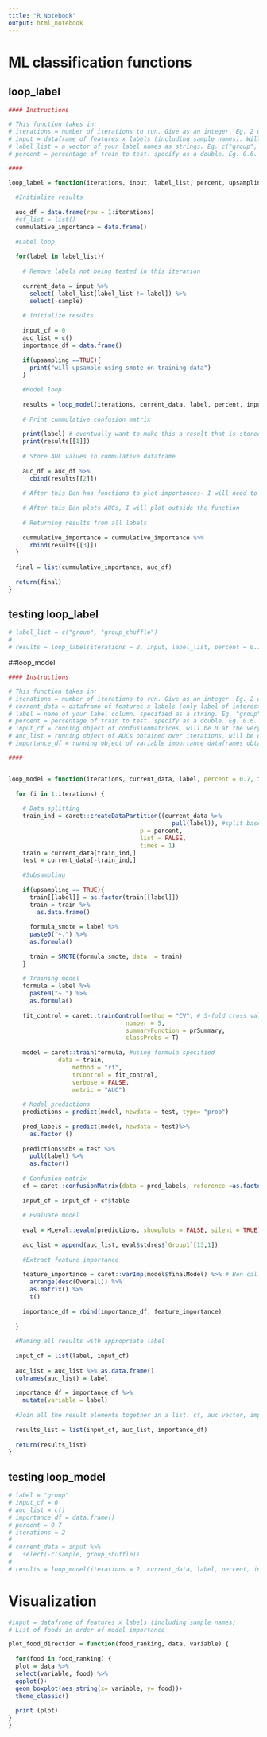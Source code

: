 ```yaml
---
title: "R Notebook"
output: html_notebook
---
```

# ML classification functions

## loop_label
```r
#### Instructions

# This function takes in:
# iterations = number of iterations to run. Give as an integer. Eg. 2 or 3 or 4
# input = dataframe of features x labels (including sample names). Will automatically drop sample names and take one label of interest at a time when running model
# label_list = a vector of your label names as strings. Eg. c("group", "group_shuffle")
# percent = percentage of train to test. specify as a double. Eg. 0.6.

####

loop_label = function(iterations, input, label_list, percent, upsampling){
  
  #Initialize results
  
  auc_df = data.frame(row = 1:iterations)
  #cf_list = list()
  cummulative_importance = data.frame()
  
  #Label loop
  
  for(label in label_list){
    
    # Remove labels not being tested in this iteration
    
    current_data = input %>%
      select(-label_list[label_list != label]) %>%
      select(-sample)
  
    # Initialize results
    
    input_cf = 0
    auc_list = c()
    importance_df = data.frame()
    
    if(upsampling ==TRUE){
      print("will upsample using smote on training data")
    }
  
    #Model loop
    
    results = loop_model(iterations, current_data, label, percent, input_cf, auc_list, importance_df, upsampling)
    
    # Print cummulative confusion matrix
    
    print(label) # eventually want to make this a result that is stored instead of printing like this.
    print(results[[1]])
    
    # Store AUC values in cummulative dataframe
    
    auc_df = auc_df %>%
      cbind(results[[2]])
    
    # After this Ben has functions to plot importances- I will need to code.
    
    # After this Ben plots AUCs, I will plot outside the function
    
    # Returning results from all labels
    
    cummulative_importance = cummulative_importance %>%
      rbind(results[[3]])
  }
  
  final = list(cummulative_importance, auc_df)
  
  return(final)
}
```

## testing loop_label

```r
# label_list = c("group", "group_shuffle")
# 
# results = loop_label(iterations = 2, input, label_list, percent = 0.7)
```


##loop_model
```r
#### Instructions

# This function takes in:
# iterations = number of iterations to run. Give as an integer. Eg. 2 or 3 or 4
# current_data = dataframe of features x labels (only label of interest and no sample names).
# label = name of your label column. specified as a string. Eg. "group"
# percent = percentage of train to test. specify as a double. Eg. 0.6.
# input_cf = running object of confusionmatrices, will be 0 at the very start. Normally specified through loop_label. User will have to specify as 0 if running this function separately.
# auc_list = running object of AUCs obtained over iterations, will be c() at the very start. Normally specified through loop_label. User will have to specify as c() if running this function separately.
# importance_df = running object of variable importance dataframes obtained over iterations, will be data.frame() at the very start. Normally specified through loop_label. User will have to specify as data.frame() if running this function separately.

####


loop_model = function(iterations, current_data, label, percent = 0.7, input_cf, auc_list, importance_df, upsampling){
  
  for (i in 1:iterations) {
    
    # Data splitting
    train_ind = caret::createDataPartition((current_data %>%
                                              pull(label)), #split based on labe column
                                     p = percent,
                                     list = FALSE,
                                     times = 1)
    train = current_data[train_ind,]
    test = current_data[-train_ind,]
    
    #Subsampling
   
    if(upsampling == TRUE){
      train[[label]] = as.factor(train[[label]])
      train = train %>%
        as.data.frame()
      
      formula_smote = label %>%
      paste0("~.") %>%
      as.formula()
      
      train = SMOTE(formula_smote, data  = train)
    }
    
    # Training model
    formula = label %>%
      paste0("~.") %>%
      as.formula()
    
    fit_control = caret::trainControl(method = "CV", # 5-fold cross validation
                                 number = 5,
                                 summaryFunction = prSummary,
                                 classProbs = T)
    
    model = caret::train(formula, #using formula specified 
              data = train,
                  method = "rf",
                  trControl = fit_control,
                  verbose = FALSE, 
                  metric = "AUC")
    
    # Model predictions
    predictions = predict(model, newdata = test, type= "prob")
    
    pred_labels = predict(model, newdata = test)%>%
      as.factor ()
    
    predictions$obs = test %>%
      pull(label) %>%
      as.factor() 
    
    # Confusion matrix
    cf = caret::confusionMatrix(data = pred_labels, reference =as.factor(predictions$obs), mode = "prec_recall")
    
    input_cf = input_cf + cf$table
    
    # Evaluate model
    
    eval = MLeval::evalm(predictions, showplots = FALSE, silent = TRUE)
    
    auc_list = append(auc_list, eval$stdres$`Group1`[13,1])
    
    #Extract feature importance
    
    feature_importance = caret::varImp(model$finalModel) %>% # Ben calls this importances instead of final model but the rankings are exactly the same, only number value scale is different.
      arrange(desc(Overall)) %>%
      as.matrix() %>%
      t()
    
    importance_df = rbind(importance_df, feature_importance)
    
  }
  
  #Naming all results with appropriate label
  
  input_cf = list(label, input_cf)
  
  auc_list = auc_list %>% as.data.frame()
  colnames(auc_list) = label
  
  importance_df = importance_df %>%
    mutate(variable = label)
  
  #Join all the result elements together in a list: cf, auc vector, importance df
  
  results_list = list(input_cf, auc_list, importance_df)
  
  return(results_list) 
}
```

## testing loop_model

```r
# label = "group"
# input_cf = 0
# auc_list = c()
# importance_df = data.frame()
# percent = 0.7
# iterations = 2
# 
# current_data = input %>%
#   select(-c(sample, group_shuffle))
# 
# results = loop_model(iterations = 2, current_data, label, percent, input_cf, auc_list, importance_df)
```

# Visualization

```r
#input = dataframe of features x labels (including sample names)
# List of foods in order of model importance

plot_food_direction = function(food_ranking, data, variable) {
 
  for(food in food_ranking) {
  plot = data %>%
  select(variable, food) %>%
  ggplot()+
  geom_boxplot(aes_string(x= variable, y= food))+
  theme_classic() 
  
  print (plot)
} 
}
```

